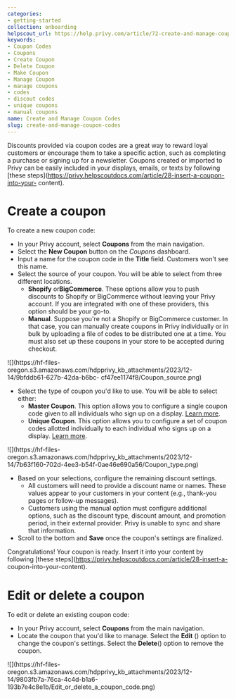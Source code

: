 ```yaml
---
categories:
- getting-started
collection: onboarding
helpscout_url: https://help.privy.com/article/72-create-and-manage-coupon-codes
keywords:
- Coupon Codes
- Coupons
- Create Coupon
- Delete Coupon
- Make Coupon
- Manage Coupon
- manage coupons
- codes
- discout codes
- unique coupons
- manual coupons
name: Create and Manage Coupon Codes
slug: create-and-manage-coupon-codes
---
```

Discounts provided via coupon codes are a great way to reward loyal customers
or encourage them to take a specific action, such as completing a purchase or
signing up for a newsletter. Coupons created or imported to Privy can be
easily included in your displays, emails, or texts by following [these
steps](https://privy.helpscoutdocs.com/article/28-insert-a-coupon-into-your-
content).

# Create a coupon

To create a new coupon code:

  * In your Privy account, select **Coupons** from the main navigation.
  * Select the **New Coupon** button on the _Coupons_ dashboard.
  * Input a name for the coupon code in the **Title** field. Customers won't see this name. 
  * Select the source of your coupon. You will be able to select from three different locations.
    * **Shopify** or**BigCommerce**. These options allow you to push discounts to Shopify or BigCommerce without leaving your Privy account. If you are integrated with one of these providers, this option should be your go-to. 
    * **Manual**. Suppose you're not a Shopify or BigCommerce customer. In that case, you can manually create coupons in Privy individually or in bulk by uploading a file of codes to be distributed one at a time. You must also set up these coupons in your store to be accepted during checkout.

![](https://hf-files-
oregon.s3.amazonaws.com/hdpprivy_kb_attachments/2023/12-14/9bfddb61-627b-42da-b6bc-
cf47ee1174f8/Coupon_source.png)

  * Select the type of coupon you'd like to use. You will be able to select either:
    * **Master Coupon**. This option allows you to configure a single coupon code given to all individuals who sign up on a display. [Learn more](https://privy.helpscoutdocs.com/article/156-master-coupon-vs-unique-coupon).
    * **Unique Coupon**. This option allows you to configure a set of coupon codes allotted individually to each individual who signs up on a display. [Learn more](https://privy.helpscoutdocs.com/article/156-master-coupon-vs-unique-coupon).

![](https://hf-files-
oregon.s3.amazonaws.com/hdpprivy_kb_attachments/2023/12-14/7b63f160-702d-4ee3-b54f-0ae46e690a56/Coupon_type.png)

  * Based on your selections, configure the remaining discount settings.
    * All customers will need to provide a discount name or names. These values appear to your customers in your content (e.g., thank-you pages or follow-up messages).
    * Customers using the manual option must configure additional options, such as the discount type, discount amount, and promotion period, in their external provider. Privy is unable to sync and share that information. 
  * Scroll to the bottom and **Save** once the coupon's settings are finalized.

Congratulations! Your coupon is ready. Insert it into your content by
following [these steps](https://privy.helpscoutdocs.com/article/28-insert-a-
coupon-into-your-content).

# Edit or delete a coupon

To edit or delete an existing coupon code:

  * In your Privy account, select **Coupons** from the main navigation. 
  * Locate the coupon that you'd like to manage. Select the **Edit** () option to change the coupon's settings. Select the **Delete**() option to remove the coupon.

![](https://hf-files-
oregon.s3.amazonaws.com/hdpprivy_kb_attachments/2023/12-14/9803fb7a-76ca-4c4d-b1a6-193b7e4c8e1b/Edit_or_delete_a_coupon_code.png)

